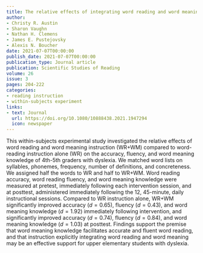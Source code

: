 ```yaml
---
title: The relative effects of integrating word reading and word meaning instruction to word reading instruction alone on the accuracy, fluency, and word meaning knowledge of 4th-5th grade students with dyslexia
author:
- Christy R. Austin
- Sharon Vaughn
- Nathan H. Clemens
- James E. Pustejovsky
- Alexis N. Boucher
date: 2021-07-07T00:00:00
publish_date: 2021-07-07T00:00:00
publication_type: Journal article
publication: Scientific Studies of Reading
volume: 26
issue: 3
pages: 204-222
categories:
- reading instruction
- within-subjects experiment
links:
- text: Journal
  url: https://doi.org/10.1080/10888438.2021.1947294
  icon: newspaper
---
```


This within-subjects experimental study investigated the relative effects of word reading and word meaning instruction (WR+WM) compared to word-reading instruction alone (WR) on the accuracy, fluency, and word meaning knowledge of 4th-5th graders with dyslexia. We matched word lists on syllables, phonemes, frequency, number of definitions, and concreteness. We assigned half the words to WR and half to WR+WM. Word reading accuracy, word reading fluency, and word meaning knowledge were measured at pretest, immediately following each intervention session, and at posttest, administered immediately following the 12, 45-minute, daily instructional sessions. Compared to WR instruction alone, WR+WM significantly improved accuracy $(d = 0.65)$, fluency $(d = 0.43)$, and word meaning knowledge $(d = 1.92)$ immediately following intervention, and significantly improved accuracy $(d = 0.74)$, fluency $(d = 0.84)$, and word meaning knowledge $(d = 1.03)$ at posttest. Findings support the premise that word meaning knowledge facilitates accurate and fluent word reading, and that instruction explicitly integrating word reading and word meaning may be an effective support for upper elementary students with dyslexia.